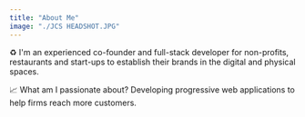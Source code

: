 ```yaml
---
title: "About Me"
image: "./JCS HEADSHOT.JPG"
---
```



♻️ I'm an <Underlining>experienced co-founder</Underlining> and <Underlining>full-stack developer</Underlining> for non-profits, restaurants and start-ups to establish their brands in the digital and physical spaces. 

📈 <Underlining>What am I passionate about?</Underlining> Developing progressive web applications to help firms reach more customers.